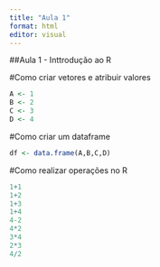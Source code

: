 ```yaml
---
title: "Aula 1"
format: html
editor: visual
---
```


##Aula 1 - Inttrodução ao R

#Como criar vetores e atribuir valores 

```r
A <- 1
B <- 2
C <- 3
D <- 4
```

#Como criar um dataframe

```r
df <- data.frame(A,B,C,D)
```

#Como realizar operações no R

```r
1+1
1+2
1+3
1+4
4-2
4*2
3*4
2*3
4/2

```

